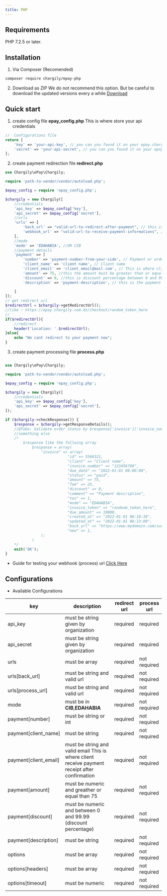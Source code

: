 ```yaml
---
title: PHP
---
```


## Requirements
PHP 7.2.5 or later. 

## Installation
1. Via Composer (Recomended)
```bash
composer require chargily/epay-php
```
2. Download as ZIP
We do not recommend this option. But be careful to download the updated versions every a while [Download](https://github.com/Chargily/epay-gateway-php/releases/)
## Quick start

1. create config file **epay_config.php**
This is where store your api credentials

```php
//  Configurations file
return [
    'key' => 'your-api-key', // you can you found it on your epay.chargily.com.dz Dashboard
    'secret' => 'your-api-secret', // you can you found it on your epay.chargily.com.dz Dashboard
];
```
2. create payment redirection file **redirect.php**

```php
use Chargily\ePay\Chargily;

require 'path-to-vendor/vendor/autoload.php';

$epay_config = require 'epay_config.php';

$chargily = new Chargily([
    //credentials
    'api_key' => $epay_config['key'],
    'api_secret' => $epay_config['secret'],
    //urls
    'urls' => [
        'back_url' => "valid-url-to-redirect-after-payment", // this is where client redirected after payment processing
        'webhook_url' => "valid-url-to-receive-payment-informations", // this is where you receive payment informations
    ],
    //mode
    'mode' => 'EDAHABIA', //OR CIB
    //payment details
    'payment' => [
        'number' => 'payment-number-from-your-side', // Payment or order number
        'client_name' => 'client name', // Client name
        'client_email' => 'client_email@mail.com', // This is where client receive payment receipt after confirmation
        'amount' => 75, //this the amount must be greater than or equal 75 
        'discount' => 0, //this is discount percentage between 0 and 99
        'description' => 'payment-description', // this is the payment description

    ]
]);
// get redirect url
$redirectUrl = $chargily->getRedirectUrl();
//like : https://epay.chargily.com.dz/checkout/random_token_here
//
if($redirectUrl){
    //redirect
    header('Location: '.$redirectUrl);
}else{
    echo "We cant redirect to your payment now";
}
```
3. create payment processing file **process.php**

```php

use Chargily\ePay\Chargily;

require 'path-to-vendor/vendor/autoload.php';

$epay_config = require 'epay_config.php';

$chargily = new Chargily([
    //credentials
    'api_key' => $epay_config['key'],
    'api_secret' => $epay_config['secret'],
]);

if ($chargily->checkResponse()) {
    $response = $chargily->getResponseDetails();
    //@ToDo: Validate order status by $response['invoice']['invoice_number']. If it is not already approved, approve it.
    //something else
    /*
        $response like the follwing array
            $response = array(
                "invoice" => array(
                            "id" => 5566321,
                            "client" => "Client name",
                            "invoice_number" => "123456789",
                            "due_date" => "2022-01-01 00:00:00",
                            "status" => "paid",
                            "amount" => 75,
                            "fee" => 25,
                            "discount" => 0,
                            "comment" => "Payment description",
                            "tos" => 1,
                            "mode" => "EDAHABIA",
                            "invoice_token" => "randoom_token_here",
                            "due_amount" => 10000,
                            "created_at" => "2022-01-01 06:10:38",
                            "updated_at" => "2022-01-01 06:13:00",
                            "back_url" => "https://www.mydomain.com/success",
                            "new" => 1,
                );
            )
    */
    exit('OK');
}

```
- Guide for testing your webhook (process) url [Click Here](https://github.com/Chargily/epay-gateway-php/blob/main/README_WEBHOOK.md)

## Configurations

- Available Configurations

| key                   |  description                                                                                          | redirect url |  process url |
|-----------------------|-------------------------------------------------------------------------------------------------------|--------------|--------------|
| api_key               | must be string given by organization                                                                  |   required   |   required   |
| api_secret            | must be string given by organization                                                                  |   required   |   required   |
| urls                  | must be array                                                                                         |   required   | not required |
| urls[back_url]        | must be string and valid url                                                                          |   required   | not required |
| urls[process_url]     | must be string and valid url                                                                          |   required   | not required |
| mode                  | must be in **CIB**,**EDAHABIA**                                                                       |   required   | not required |
| payment[number]       | must be string or int                                                                                 |   required   | not required |
| payment[client_name]  | must be string                                                                                        |   required   | not required |
| payment[client_email] | must be string and valid email This is where client receive payment receipt after confirmation        |   required   | not required |
| payment[amount]       | must be numeric and greather or equal than  75                                                        |   required   | not required |
| payment[discount]     | must be numeric and between 0 and 99.99  (discount percentage)                                     |   required   | not required |
| payment[description]  | must be string                                                                                        |   required   | not required |
| options               | must be array                                                                                         |   required   | not required |
| options[headers]      | must be array                                                                                         |   required   | not required |
| options[timeout]      | must be numeric                                                                                       |   required   | not required |